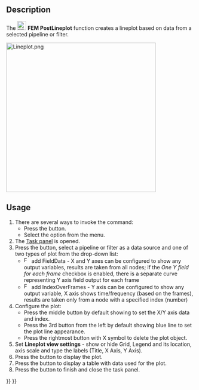 <languages/>
<translate>

<!--T:1-->
{{Docnav
|[[FEM_PostCreateFunctionBox|PostCreateFunctionBox]]
|[[FEM_PostHistogram|PostHistogram]]
|[[FEM_Workbench|FEM]]
|IconL=FEM_PostCreateFunctionBox.svg
|IconR=FEM_PostHistogram.svg
|IconC=Workbench_FEM.svg
}}

<!--T:2-->
{{GuiCommand
|Name=FEM PostLineplot
|MenuLocation=Results → Data Visualizations → Create Lineplot
|Workbenches=[[FEM_Workbench|FEM]]
|Version=1.1
|SeeAlso=[[FEM_tutorial|FEM tutorial]]
}}

==Description== <!--T:3-->

<!--T:4-->
The [[Image:FEM_PostLineplot.svg|24px]] '''FEM PostLineplot''' function creates a lineplot based on data from a selected pipeline or filter.

</translate>
[[File:Lineplot.png|400px]]
<translate>

==Usage== <!--T:5-->

<!--T:6-->
# There are several ways to invoke the command:
#* Press the {{Button|[[Image:FEM_PostLineplot.svg|16px]] [[FEM_PostLineplot|Create Lineplot]]}} button.
#* Select the {{MenuCommand|Results → Data Visualizations → [[Image:FEM_PostLineplot.svg|16px]] Create Lineplot}} option from the menu.
# The [[Task_panel|Task panel]] is opened.
# Press the {{Button|Add data from}} button, select a pipeline or filter as a data source and one of two types of plot from the drop-down list:
#* [[Image:FEM_PostIndex.svg|16px]] add FieldData - X and Y axes can be configured to show any output variables, results are taken from all nodes; if the ''One Y field for each frame'' checkbox is enabled, there is a separate curve representing Y axis field output for each frame
#* [[Image:FEM_PostField.svg|16px]] add IndexOverFrames - Y axis can be configured to show any output variable, X axis shows time/frequency (based on the frames), results are taken only from a node with a specified index (number)
# Configure the plot:
#* Press the middle button by default showing {{Button|Position (X)}} to set the X/Y axis data and index.
#* Press the 3rd button from the left by default showing blue line to set the plot line appearance.
#* Press the rightmost button with X symbol to delete the plot object.
# Set '''Lineplot view settings''' - show or hide Grid, Legend and its location, axis scale and type the labels (Title, X Axis, Y Axis).
# Press the {{Button|Show plot}} button to display the plot.
# Press the {{Button|Show data}} button to display a table with data used for the plot.
# Press the {{Button|OK}} button to finish and close the task panel.


<!--T:7-->
{{Docnav
|[[FEM_PostCreateFunctionBox|PostCreateFunctionBox]]
|[[FEM_PostHistogram|PostHistogram]]
|[[FEM_Workbench|FEM]]
|IconL=FEM_PostCreateFunctionBox.svg
|IconR=FEM_PostHistogram.svg
|IconC=Workbench_FEM.svg
}}

</translate>
{{FEM Tools navi{{#translation:}}}}
{{Userdocnavi{{#translation:}}}}